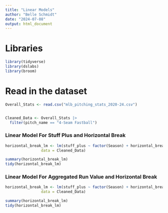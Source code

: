 ```yaml
---
title: "Linear Models"
author: "Belle Schmidt"
date: "2024-07-08"
output: html_document
---
```


# Libraries 
```r
library(tidyverse)
library(dslabs)
library(broom)
```

# Read in the dataset
```r
Overall_Stats <- read.csv("mlb_pitching_stats_2020-24.csv")


Cleaned_Data <- Overall_Stats |> 
  filter(pitch_name == "4-Seam Fastball")

```

### Linear Model For Stuff Plus and Horizontal Break
```r

horizontal_break_lm <- lm(stuff_plus ~ factor(Season) + horizontal_break, 
                data = Cleaned_Data) 

summary(horizontal_break_lm)
tidy(horizontal_break_lm)

```


### Linear Model For Aggregated Run Value and Horizontal Break
```r

horizontal_break_lm <- lm(stuff_plus ~ factor(Season) + horizontal_break, 
                data = Cleaned_Data) 

summary(horizontal_break_lm)
tidy(horizontal_break_lm)

```


